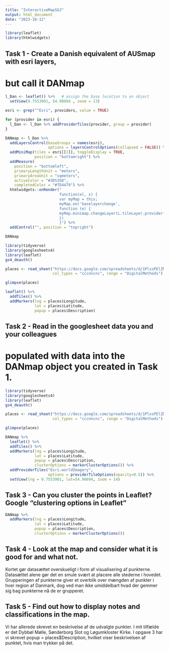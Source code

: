 ```yaml
---
title: "InteractiveMapSGJ"
output: html_document
date: "2023-10-12"
---
```


```r
library(leaflet)
library(htmlwidgets)
```
## Task 1 - Create a Danish equivalent of AUSmap with esri layers, 
# but call it DANmap
```r
l_Dan <- leaflet() %>%   # assign the base location to an object
  setView(9.7553901, 54.90694 , zoom = 13)
```

```r
esri <- grep("^Esri", providers, value = TRUE)
```

```r
for (provider in esri) {
  l_Dan <- l_Dan %>% addProviderTiles(provider, group = provider)
}
```

```r
DANmap <- l_Dan %>%
  addLayersControl(baseGroups = names(esri),
                   options = layersControlOptions(collapsed = FALSE)) %>%
  addMiniMap(tiles = esri[[1]], toggleDisplay = TRUE,
             position = "bottomright") %>%
  addMeasure(
    position = "bottomleft",
    primaryLengthUnit = "meters",
    primaryAreaUnit = "sqmeters",
    activeColor = "#3D535D",
    completedColor = "#7D4479") %>% 
  htmlwidgets::onRender("
                        function(el, x) {
                        var myMap = this;
                        myMap.on('baselayerchange',
                        function (e) {
                        myMap.minimap.changeLayer(L.tileLayer.provider(e.name));
                        })
                        }") %>% 
  addControl("", position = "topright")

DANmap
```

```r
library(tidyverse)
library(googlesheets4)
library(leaflet)
gs4_deauth()
```

```r
places <- read_sheet("https://docs.google.com/spreadsheets/d/1PlxsPElZML8LZKyXbqdAYeQCDIvDps2McZx1cTVWSzI/edit#gid=124710918",
                     col_types = "cccnncnc", range = "DigitalMethods")

glimpse(places)
```

```r
leaflet() %>% 
  addTiles() %>% 
  addMarkers(lng = places$Longitude, 
             lat = places$Latitude,
             popup = places$Description)
```
## Task 2 - Read in the googlesheet data you and your colleagues 
# populated with data into the DANmap object you created in Task 1.
```r
library(tidyverse)
library(googlesheets4)
library(leaflet)
gs4_deauth()
```

```r
places <- read_sheet("https://docs.google.com/spreadsheets/d/1PlxsPElZML8LZKyXbqdAYeQCDIvDps2McZx1cTVWSzI/edit#gid=124710918",
                     col_types = "cccnncnc", range = "DigitalMethods")

glimpse(places)
```

```r
DANmap %>% 
  leaflet() %>% 
  addTiles() %>% 
  addMarkers(lng = places$Longitude, 
             lat = places$Latitude,
             popup = places$Description,
             clusterOptions = markerClusterOptions()) %>% 
  addProviderTiles("Esri.worldImagery",
                   options = providerTileOptions(opacity=0.5)) %>% 
  setView(lng = 9.7553901, lat=54.90694, zoom = 14)
```
## Task 3 - Can you cluster the points in Leaflet? Google "clustering options in Leaflet"
```r
DANmap %>% 
  addMarkers(lng = places$Longitude,
             lat = places$Latitude,
             popup = places$Description,
             clusterOptions = markerClusterOptions())
```

## Task 4 - Look at the map and consider what it is good for and what not.
Kortet gør datasættet overskueligt i form af visualisering af punkterne. Datasættet
alene gør det en smule svært at placere alle stederne i hovedet. Grupperingen af 
punkterne giver et overblik over mængden af punkter i hver region af Danmark, dog
ved man ikke umiddelbart hvad der gemmer sig bag punkterne nå de er grupperet.

## Task 5 - Find out how to display notes and classifications in the map.
Vi har allerede skrevet en beskrivelse af de udvalgte punkter. I mit tilfælde er det Dybbøl Mølle,
Sønderborg Slot og Løgumkloster Kirke. I opgave 3 har vi skrevet popup = places$Description,
hvilket viser beskrivelsen af punktet, hvis man trykker på det.



